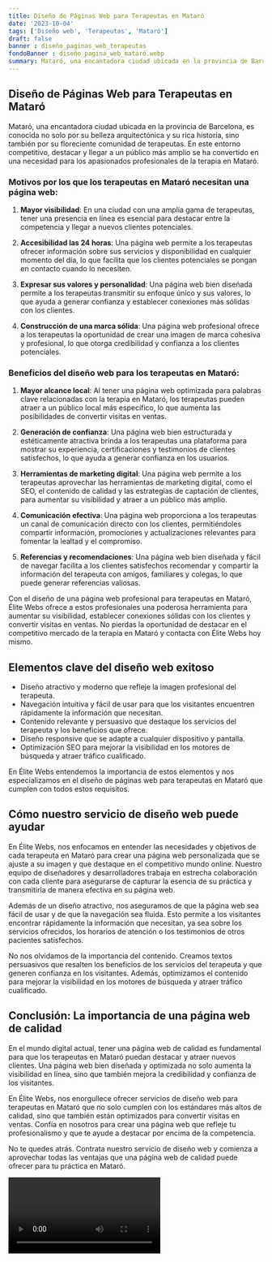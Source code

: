 ```yaml
---
title: Diseño de Páginas Web para Terapeutas en Mataró
date: '2023-10-04'
tags: ['Diseño web', 'Terapeutas', 'Mataró']
draft: false
banner : diseño_paginas_web_terapeutas
fondoBanner : diseño_pagina_web_mataró.webp
summary: Mataró, una encantadora ciudad ubicada en la provincia de Barcelona, es conocida no solo por su belleza arquitectónica y su rica historia, sino también por su floreciente comunidad de terapeutas. En este entorno competitivo, destacar y llegar a un público más amplio se ha convertido en una necesidad para los apasionados profesionales de la terapia en Mataró.
---
```


## Diseño de Páginas Web para Terapeutas en Mataró

Mataró, una encantadora ciudad ubicada en la provincia de Barcelona, es conocida no solo por su belleza arquitectónica y su rica historia, sino también por su floreciente comunidad de terapeutas. En este entorno competitivo, destacar y llegar a un público más amplio se ha convertido en una necesidad para los apasionados profesionales de la terapia en Mataró.

### Motivos por los que los terapeutas en Mataró necesitan una página web:

1. **Mayor visibilidad**: En una ciudad con una amplia gama de terapeutas, tener una presencia en línea es esencial para destacar entre la competencia y llegar a nuevos clientes potenciales.

2. **Accesibilidad las 24 horas**: Una página web permite a los terapeutas ofrecer información sobre sus servicios y disponibilidad en cualquier momento del día, lo que facilita que los clientes potenciales se pongan en contacto cuando lo necesiten.

3. **Expresar sus valores y personalidad**: Una página web bien diseñada permite a los terapeutas transmitir su enfoque único y sus valores, lo que ayuda a generar confianza y establecer conexiones más sólidas con los clientes.

4. **Construcción de una marca sólida**: Una página web profesional ofrece a los terapeutas la oportunidad de crear una imagen de marca cohesiva y profesional, lo que otorga credibilidad y confianza a los clientes potenciales.

### Beneficios del diseño web para los terapeutas en Mataró:

1. **Mayor alcance local**: Al tener una página web optimizada para palabras clave relacionadas con la terapia en Mataró, los terapeutas pueden atraer a un público local más específico, lo que aumenta las posibilidades de convertir visitas en ventas.

2. **Generación de confianza**: Una página web bien estructurada y estéticamente atractiva brinda a los terapeutas una plataforma para mostrar su experiencia, certificaciones y testimonios de clientes satisfechos, lo que ayuda a generar confianza en los usuarios.

3. **Herramientas de marketing digital**: Una página web permite a los terapeutas aprovechar las herramientas de marketing digital, como el SEO, el contenido de calidad y las estrategias de captación de clientes, para aumentar su visibilidad y atraer a un público más amplio.

4. **Comunicación efectiva**: Una página web proporciona a los terapeutas un canal de comunicación directo con los clientes, permitiéndoles compartir información, promociones y actualizaciones relevantes para fomentar la lealtad y el compromiso.

5. **Referencias y recomendaciones**: Una página web bien diseñada y fácil de navegar facilita a los clientes satisfechos recomendar y compartir la información del terapeuta con amigos, familiares y colegas, lo que puede generar referencias valiosas.

Con el diseño de una página web profesional para terapeutas en Mataró, Élite Webs ofrece a estos profesionales una poderosa herramienta para aumentar su visibilidad, establecer conexiones sólidas con los clientes y convertir visitas en ventas. No pierdas la oportunidad de destacar en el competitivo mercado de la terapia en Mataró y contacta con Élite Webs hoy mismo.

<GifSeo />

<Cta />

## Elementos clave del diseño web exitoso

- Diseño atractivo y moderno que refleje la imagen profesional del terapeuta.
- Navegación intuitiva y fácil de usar para que los visitantes encuentren rápidamente la información que necesitan.
- Contenido relevante y persuasivo que destaque los servicios del terapeuta y los beneficios que ofrece.
- Diseño responsive que se adapte a cualquier dispositivo y pantalla.
- Optimización SEO para mejorar la visibilidad en los motores de búsqueda y atraer tráfico cualificado.

En Élite Webs entendemos la importancia de estos elementos y nos especializamos en el diseño de páginas web para terapeutas en Mataró que cumplen con todos estos requisitos.

## Cómo nuestro servicio de diseño web puede ayudar

En Élite Webs, nos enfocamos en entender las necesidades y objetivos de cada terapeuta en Mataró para crear una página web personalizada que se ajuste a su imagen y que destaque en el competitivo mundo online. Nuestro equipo de diseñadores y desarrolladores trabaja en estrecha colaboración con cada cliente para asegurarse de capturar la esencia de su práctica y transmitirla de manera efectiva en su página web.

Además de un diseño atractivo, nos aseguramos de que la página web sea fácil de usar y de que la navegación sea fluida. Esto permite a los visitantes encontrar rápidamente la información que necesitan, ya sea sobre los servicios ofrecidos, los horarios de atención o los testimonios de otros pacientes satisfechos.

No nos olvidamos de la importancia del contenido. Creamos textos persuasivos que resalten los beneficios de los servicios del terapeuta y que generen confianza en los visitantes. Además, optimizamos el contenido para mejorar la visibilidad en los motores de búsqueda y atraer tráfico cualificado.

## Conclusión: La importancia de una página web de calidad

En el mundo digital actual, tener una página web de calidad es fundamental para que los terapeutas en Mataró puedan destacar y atraer nuevos clientes. Una página web bien diseñada y optimizada no solo aumenta la visibilidad en línea, sino que también mejora la credibilidad y confianza de los visitantes.

En Élite Webs, nos enorgullece ofrecer servicios de diseño web para terapeutas en Mataró que no solo cumplen con los estándares más altos de calidad, sino que también están optimizados para convertir visitas en ventas. Confía en nosotros para crear una página web que refleje tu profesionalismo y que te ayude a destacar por encima de la competencia.

No te quedes atrás. Contrata nuestro servicio de diseño web y comienza a aprovechar todas las ventajas que una página web de calidad puede ofrecer para tu práctica en Mataró.

<Video />

<CtaBot job='Terapeutas' city='Mataró'/>

<Gmaps query='Mataró+españa+maps' />